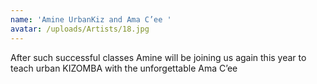 ```yaml
---
name: 'Amine UrbanKiz and Ama C’ee '
avatar: /uploads/Artists/18.jpg
---
```


After such successful classes Amine will be joining us again this year to teach urban KIZOMBA with the unforgettable Ama C’ee
